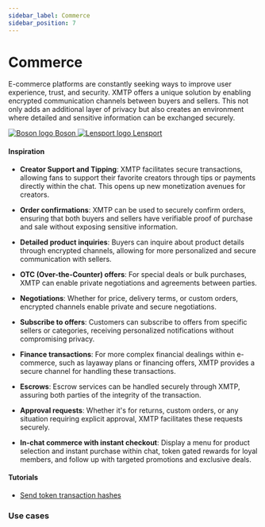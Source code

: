 ```yaml
---
sidebar_label: Commerce
sidebar_position: 7
---
```



# Commerce

E-commerce platforms are constantly seeking ways to improve user experience, trust, and security. XMTP offers a unique solution by enabling encrypted communication channels between buyers and sellers. This not only adds an additional layer of privacy but also creates an environment where detailed and sensitive information can be exchanged securely.

<div class="chain-list white">
  <a href="https://www.bosonprotocol.io/" class="chain-item">
    <img alt="Boson logo" src={boson} />
    <span>Boson</span>
  </a>
  <a href="https://lensport.io/" class="chain-item">
    <img alt="Lensport logo" src={lensport} />
    <span>Lensport</span>
  </a>
</div>

#### Inspiration

- **Creator Support and Tipping**: XMTP facilitates secure transactions, allowing fans to support their favorite creators through tips or payments directly within the chat. This opens up new monetization avenues for creators.

- **Order confirmations**: XMTP can be used to securely confirm orders, ensuring that both buyers and sellers have verifiable proof of purchase and sale without exposing sensitive information.

- **Detailed product inquiries**: Buyers can inquire about product details through encrypted channels, allowing for more personalized and secure communication with sellers.

- **OTC (Over-the-Counter) offers**: For special deals or bulk purchases, XMTP can enable private negotiations and agreements between parties.

- **Negotiations**: Whether for price, delivery terms, or custom orders, encrypted channels enable private and secure negotiations.

- **Subscribe to offers**: Customers can subscribe to offers from specific sellers or categories, receiving personalized notifications without compromising privacy.

- **Finance transactions**: For more complex financial dealings within e-commerce, such as layaway plans or financing offers, XMTP provides a secure channel for handling these transactions.

- **Escrows**: Escrow services can be handled securely through XMTP, assuring both parties of the integrity of the transaction.

- **Approval requests**: Whether it's for returns, custom orders, or any situation requiring explicit approval, XMTP facilitates these requests securely.

- **In-chat commerce with instant checkout**: Display a menu for product selection and instant purchase within chat, token gated rewards for loyal members, and follow up with targeted promotions and exclusive deals.

#### Tutorials

- [Send token transaction hashes](/docs/tutorials/custom-ct)

### Use cases


<Usecases />
